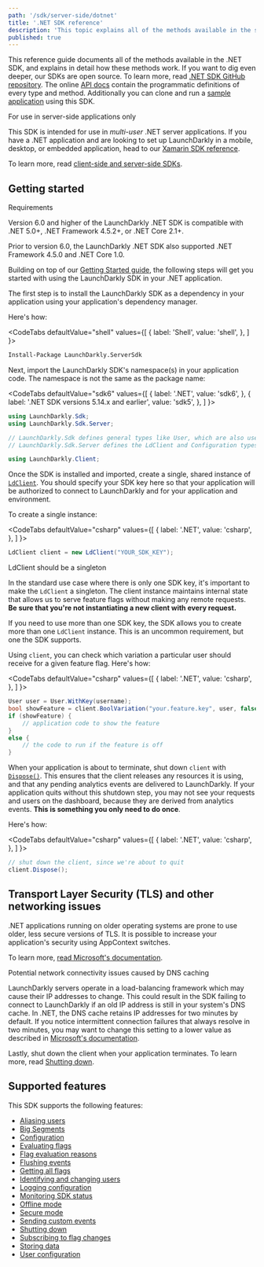 ```yaml
---
path: '/sdk/server-side/dotnet'
title: '.NET SDK reference'
description: 'This topic explains all of the methods available in the server-side .NET SDK, with detail about how they work.'
published: true
---
```


This reference guide documents all of the methods available in the .NET SDK, and explains in detail how these methods work. If you want to dig even deeper, our SDKs are open source. To learn more, read [.NET SDK GitHub repository](https://github.com/launchdarkly/dotnet-server-sdk). The online [API docs](https://launchdarkly.github.io/dotnet-server-sdk/) contain the programmatic definitions of every type and method. Additionally you can clone and run a [sample application](https://github.com/launchdarkly/hello-dotnet) using this SDK.

<Callout intent="info">
<CalloutTitle>For use in server-side applications only</CalloutTitle>
<CalloutDescription>

This SDK is intended for use in *multi-user* .NET server applications. If you have a .NET application and are looking to set up LaunchDarkly in a mobile, desktop, or embedded application, head to our [Xamarin SDK reference](/sdk/client-side/xamarin).

To learn more, read [client-side and server-side SDKs](/sdk/concepts/client-side-server-side).

</CalloutDescription>
</Callout>

## Getting started

<Callout intent="info">
<CalloutTitle>Requirements</CalloutTitle>
<CalloutDescription>

Version 6.0 and higher of the LaunchDarkly .NET SDK is compatible with .NET 5.0+, .NET Framework 4.5.2+, or .NET Core 2.1+.

Prior to version 6.0, the LaunchDarkly .NET SDK also supported .NET Framework 4.5.0 and .NET Core 1.0.

</CalloutDescription>
</Callout>

Building on top of our [Getting Started guide](/home/getting-started), the following steps will get you started with using the LaunchDarkly SDK in your .NET application.

The first step is to install the LaunchDarkly SDK as a dependency in your application using your application's dependency manager.

Here's how:

<CodeTabs
  defaultValue="shell"
  values={[
    { label: 'Shell', value: 'shell', },
  ]
}>
<CodeTabItem value="shell">

```bash
Install-Package LaunchDarkly.ServerSdk
```

</CodeTabItem>
</CodeTabs>

Next, import the LaunchDarkly SDK's namespace(s) in your application code. The namespace is not the same as the package name:

<CodeTabs
  defaultValue="sdk6"
  values={[
    { label: '.NET', value: 'sdk6', },
    { label: '.NET SDK versions 5.14.x and earlier', value: 'sdk5', },
  ]
}>
<CodeTabItem value="sdk6">

```csharp
using LaunchDarkly.Sdk;
using LaunchDarkly.Sdk.Server;

// LaunchDarkly.Sdk defines general types like User, which are also used in the Xamarin SDK.
// LaunchDarkly.Sdk.Server defines the LdClient and Configuration types for the server-side .NET SDK.
```

</CodeTabItem>
<CodeTabItem value="sdk5">

```csharp
using LaunchDarkly.Client;
```

</CodeTabItem>
</CodeTabs>

Once the SDK is installed and imported, create a single, shared instance of [`LdClient`](https://launchdarkly.github.io/dotnet-server-sdk/api/LaunchDarkly.Sdk.Server.LdClient.html). You should specify your SDK key here so that your application will be authorized to connect to LaunchDarkly and for your application and environment.

To create a single instance:

<CodeTabs
  defaultValue="csharp"
  values={[
    { label: '.NET', value: 'csharp', },
  ]
}>
<CodeTabItem value="csharp">

```csharp
LdClient client = new LdClient("YOUR_SDK_KEY");
```

</CodeTabItem>
</CodeTabs>

<Callout intent="alert">
<CalloutTitle>LdClient should be a singleton</CalloutTitle>
<CalloutDescription>

In the standard use case where there is only one SDK key, it's important to make the `LdClient` a singleton. The client instance maintains internal state that allows us to serve feature flags without making any remote requests. **Be sure that you're not instantiating a new client with every request.**

If you need to use more than one SDK key, the SDK allows you to create more than one `LdClient` instance. This is an uncommon requirement, but one the SDK supports.

</CalloutDescription>
</Callout>

Using `client`, you can check which variation a particular user should receive for a given feature flag. Here's how:

<CodeTabs
  defaultValue="csharp"
  values={[
    { label: '.NET', value: 'csharp', },
  ]
}>
<CodeTabItem value="csharp">

```csharp
User user = User.WithKey(username);
bool showFeature = client.BoolVariation("your.feature.key", user, false);
if (showFeature) {
    // application code to show the feature
}
else {
    // the code to run if the feature is off
}
```

</CodeTabItem>
</CodeTabs>

When your application is about to terminate, shut down `client` with [`Dispose()`](https://launchdarkly.github.io/dotnet-server-sdk/api/LaunchDarkly.Sdk.Server.LdClient.html#LaunchDarkly_Sdk_Server_LdClient_Dispose_). This ensures that the client releases any resources it is using, and that any pending analytics events are delivered to LaunchDarkly. If your application quits without this shutdown step, you may not see your requests and users on the dashboard, because they are derived from analytics events. **This is something you only need to do once**.

Here's how:

<CodeTabs
  defaultValue="csharp"
  values={[
    { label: '.NET', value: 'csharp', },
  ]
}>
<CodeTabItem value="csharp">

```csharp
// shut down the client, since we're about to quit
client.Dispose();
```

</CodeTabItem>
</CodeTabs>

## Transport Layer Security (TLS) and other networking issues

.NET applications running on older operating systems are prone to use older, less secure versions of TLS. It is possible to increase your application's security using AppContext switches.

To learn more, [read Microsoft's documentation](https://docs.microsoft.com/en-us/dotnet/framework/network-programming/tls#configuring-security-via-appcontext-switches-for-net-framework-46-or-later-versions).

<Callout intent="alert">
<CalloutTitle>Potential network connectivity issues caused by DNS caching</CalloutTitle>
<CalloutDescription>

LaunchDarkly servers operate in a load-balancing framework which may cause their IP addresses to change. This could result in the SDK failing to connect to LaunchDarkly if an old IP address is still in your system's DNS cache. In .NET, the DNS cache retains IP addresses for two minutes by default. If you notice intermittent connection failures that always resolve in two minutes, you may want to change this setting to a lower value as described in [Microsoft's documentation](https://docs.microsoft.com/en-us/dotnet/api/system.NET.servicepointmanager.dnsrefreshtimeout?view=netframework-4.7.2).

</CalloutDescription>
</Callout>

Lastly, shut down the client when your application terminates. To learn more, read [Shutting down](/sdk/features/shutdown#net).

## Supported features

This SDK supports the following features:

* [Aliasing users](/sdk/features/aliasing-users#net)
* [Big Segments](/sdk/features/big-segments#net)
* [Configuration](/sdk/features/config#net)
* [Evaluating flags](/sdk/features/evaluating#net)
* [Flag evaluation reasons](/sdk/features/evaluation-reasons#net)
* [Flushing events](/sdk/features/flush#net)
* [Getting all flags](/sdk/features/all-flags#net)
* [Identifying and changing users](/sdk/features/identify#net)
* [Logging configuration](/sdk/features/logging#net)
* [Monitoring SDK status](/sdk/features/monitoring#net)
* [Offline mode](/sdk/features/offline-mode#net)
* [Secure mode](/sdk/features/secure-mode#net)
* [Sending custom events](/sdk/features/events#net)
* [Shutting down](/sdk/features/shutdown#net)
* [Subscribing to flag changes](/sdk/features/flag-changes#net)
* [Storing data](/sdk/features/storing-data#net)
* [User configuration](/sdk/features/user-config#net)
